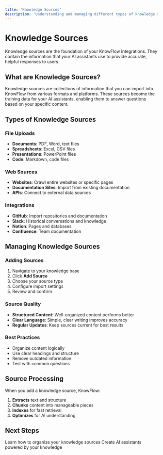 ```yaml
---
title: 'Knowledge Sources'
description: 'Understanding and managing different types of knowledge sources in KnowFlow'
---
```


# Knowledge Sources

Knowledge sources are the foundation of your KnowFlow integrations. They contain the information that your AI assistants use to provide accurate, helpful responses to users.

## What are Knowledge Sources?

Knowledge sources are collections of information that you can import into KnowFlow from various formats and platforms. These sources become the training data for your AI assistants, enabling them to answer questions based on your specific content.

## Types of Knowledge Sources

### File Uploads
- **Documents**: PDF, Word, text files
- **Spreadsheets**: Excel, CSV files
- **Presentations**: PowerPoint files
- **Code**: Markdown, code files

### Web Sources
- **Websites**: Crawl entire websites or specific pages
- **Documentation Sites**: Import from existing documentation
- **APIs**: Connect to external data sources

### Integrations
- **GitHub**: Import repositories and documentation
- **Slack**: Historical conversations and knowledge
- **Notion**: Pages and databases
- **Confluence**: Team documentation

## Managing Knowledge Sources

### Adding Sources
1. Navigate to your knowledge base
2. Click **Add Source**
3. Choose your source type
4. Configure import settings
5. Review and confirm

### Source Quality
- **Structured Content**: Well-organized content performs better
- **Clear Language**: Simple, clear writing improves accuracy
- **Regular Updates**: Keep sources current for best results

### Best Practices
- Organize content logically
- Use clear headings and structure
- Remove outdated information
- Test with common questions

## Source Processing

When you add a knowledge source, KnowFlow:
1. **Extracts** text and structure
2. **Chunks** content into manageable pieces
3. **Indexes** for fast retrieval
4. **Optimizes** for AI understanding

## Next Steps

<CardGroup cols={2}>
  <Card title="Create Knowledge Base" href="/essentials/knowledge-bases">
    Learn how to organize your knowledge sources
  </Card>
  <Card title="Build Integrations" href="/integrations/creating-integrations">
    Create AI assistants powered by your knowledge
  </Card>
</CardGroup> 
